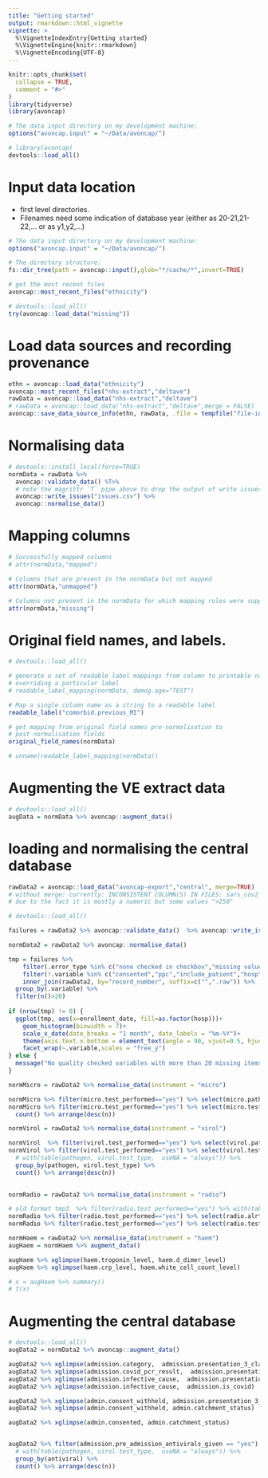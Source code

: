```yaml
---
title: "Getting started"
output: rmarkdown::html_vignette
vignette: >
  %\VignetteIndexEntry{Getting started}
  %\VignetteEngine{knitr::rmarkdown}
  %\VignetteEncoding{UTF-8}
---
```


```r
knitr::opts_chunk$set(
  collapse = TRUE,
  comment = "#>"
)
library(tidyverse)
library(avoncap)
```

```r

# The data input directory on my development machine:
options("avoncap.input" = "~/Data/avoncap/")

# library(avoncap)
devtools::load_all()

```

# Input data location

* first level directories.
* Filenames need some indication of database year (either as 20-21,21-22,... or as y1,y2,...)

```r
# The data input directory on my development machine:
options("avoncap.input" = "~/Data/avoncap/")

# The directory structure:
fs::dir_tree(path = avoncap::input(),glob="*/cache/*",invert=TRUE)
```


```r
# get the most recent files
avoncap::most_recent_files("ethnicity")
```


```r
# devtools::load_all()
try(avoncap::load_data("missing"))
```

# Load data sources and recording provenance

```r
ethn = avoncap::load_data("ethnicity")
avoncap::most_recent_files("nhs-extract","deltave")
rawData = avoncap::load_data("nhs-extract","deltave")
# rawData = avoncap::load_data("nhs-extract","deltave",merge = FALSE)
avoncap::save_data_source_info(ethn, rawData, .file = tempfile("file-info",fileext = ".txt"))
```

# Normalising data 

```r
# devtools::install_local(force=TRUE)
normData = rawData %>% 
  avoncap::validate_data() %T>%
  # note the magrittr `T` pipe above to drop the output of write issues
  avoncap::write_issues("issues.csv") %>%
  avoncap::normalise_data()
```

# Mapping columns

```r
# Successfully mapped columns
# attr(normData,"mapped")

# Columns that are present in the normData but not mapped
attr(normData,"unmapped")

# Columns not present in the normData for which mapping rules were supplied
attr(normData,"missing")
```

# Original field names, and labels.

```r
# devtools::load_all()

# generate a set of readable label mappings from column to printable name for the whole normData set
# overriding a particular label
# readable_label_mapping(normData, demog.age="TEST")

# Map a single column name as a string to a readable label
readable_label("comorbid.previous_MI")

# get mapping from original field names pre-normalisation to
# post normalisation fields
original_field_names(normData)

```



```r
# unname(readable_label_mapping(normData))
```

# Augmenting the VE extract data

```r
# devtools::load_all()
augData = normData %>% avoncap::augment_data()
```

# loading and normalising the central database

```r
rawData2 = avoncap::load_data("avoncap-export","central", merge=TRUE)
# without merge: currently: INCONSISTENT COLUMN(S) IN FILES: sars_cov2_antigen
# due to the fact it is mostly a numeric but some values ">250"

# devtools::load_all()

failures = rawData2 %>% avoncap::validate_data()  %>% avoncap::write_issues("~/avoncap-issues")

normData2 = rawData2 %>% avoncap::normalise_data()

tmp = failures %>% 
    filter(.error_type %in% c("none checked in checkbox","missing value")) %>%
    filter(!.variable %in% c("consented","ppc","include_patient","hosp")) %>% 
    inner_join(rawData2, by="record_number", suffix=c("",".raw")) %>%
  group_by(.variable) %>%
  filter(n()>20)
  
if (nrow(tmp) != 0) {  
  ggplot(tmp, aes(x=enrollment_date, fill=as.factor(hosp)))+
    geom_histogram(binwidth = 7)+
    scale_x_date(date_breaks = "1 month", date_labels = "%m-%Y")+
    theme(axis.text.x.bottom = element_text(angle = 90, vjust=0.5, hjust=1))+
    facet_wrap(~.variable,scales = "free_y")
} else {
  message("No quality checked variables with more than 20 missing items (excluding consent flags)")
}

```

```r
normMicro = rawData2 %>% normalise_data(instrument = "micro")

normMicro %>% filter(micro.test_performed=="yes") %>% select(micro.pathogen) %>% unnest(micro.pathogen) %>% with(table(pathogen,detected,  useNA = "always"))
normMicro %>% filter(micro.test_performed=="yes") %>% select(micro.test_type, micro.pathogen) %>% unnest(micro.pathogen) %>% filter(detected=="yes") %>% group_by(pathogen, micro.test_type) %>%
  count() %>% arrange(desc(n))

```


```r
normVirol = rawData2 %>% normalise_data(instrument = "virol")

normVirol  %>% filter(virol.test_performed=="yes") %>% select(virol.pathogen) %>% unnest(virol.pathogen) %>% with(table(pathogen,detected,  useNA = "always"))
normVirol %>% filter(virol.test_performed=="yes") %>% select(virol.test_type, virol.pathogen) %>% unnest(virol.pathogen) %>% filter(detected=="yes") %>% 
  # with(table(pathogen, virol.test_type,  useNA = "always")) %>% 
  group_by(pathogen, virol.test_type) %>%
  count() %>% arrange(desc(n))
  

```


```r
normRadio = rawData2 %>% normalise_data(instrument = "radio")

# old format tmp3  %>% filter(radio.test_performed=="yes") %>% with(table(radio.test_type, radio.lung_malignancy))
normRadio %>% filter(radio.test_performed=="yes") %>% select(radio.alrtd_finding) %>% unnest(radio.alrtd_finding) %>% with(table(finding,present,  useNA = "always"))
normRadio %>% filter(radio.test_performed=="yes") %>% select(radio.test_type, radio.non_alrtd_finding) %>% unnest(radio.non_alrtd_finding) %>% filter(present=="yes") %>% with(table(finding, radio.test_type,  useNA = "always"))

```

```r
normHaem = rawData2 %>% normalise_data(instrument = "haem") 
augHaem = normHaem %>% augment_data()

augHaem %>% xglimpse(haem.troponin_level, haem.d_dimer_level)
augHaem %>% xglimpse(haem.crp_level, haem.white_cell_count_level)

# x = augHaem %>% summary()
# t(x)
```


# Augmenting the central database



```r
# devtools::load_all()
augData2 = normData2 %>% avoncap::augment_data()

augData2 %>% xglimpse(admission.category,  admission.presentation_3_class)
augData2 %>% xglimpse(admission.covid_pcr_result,  admission.presentation_3_class)
augData2 %>% xglimpse(admission.infective_cause,  admission.presentation_3_class)
augData2 %>% xglimpse(admission.infective_cause,  admission.is_covid)

augData2 %>% xglimpse(admin.consent_withheld, admission.presentation_3_class)
augData2 %>% xglimpse(admin.consent_withheld, admin.catchment_status)

augData2 %>% xglimpse(admin.consented, admin.catchment_status)


augData2 %>% filter(admission.pre_admission_antivirals_given == "yes") %>% unnest(admission.pre_admission_antiviral) %>% filter(given=="yes") %>% 
  # with(table(pathogen, virol.test_type,  useNA = "always")) %>% 
  group_by(antiviral) %>%
  count() %>% arrange(desc(n))
```




